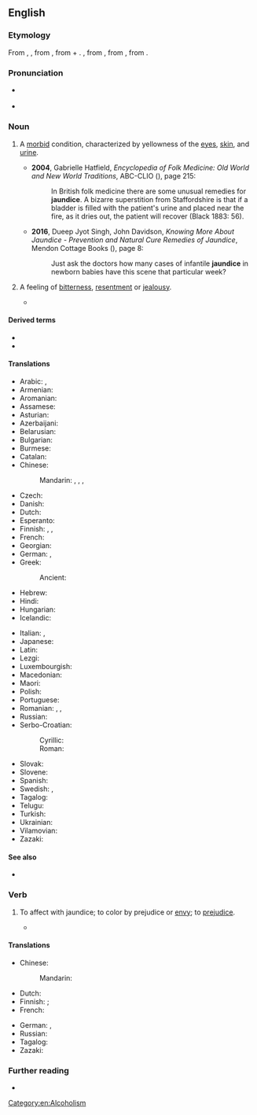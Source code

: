 ==English==

===Etymology===
From {{inh|en|enm|jaundis}}, {{m|enm|jaunis}}, from {{der|en|frm|jaunisse}}, from {{m|frm|jaune||yellow}} + {{m|frm|-isse||-ness}}. {{m|frm|jaune|Jaune}}, from {{der|en|fro|jalne}}, from {{der|en|la|galbinus||yellowish}}, from {{m|la|galbus||yellow}}.

===Pronunciation===
* {{a|US}} {{IPA|/ˈdʒɔndɪs/|lang=en}}
* {{a|UK}} {{IPA|/ˈdʒɔːndɪs/|lang=en}}

===Noun===
{{en-noun|~}}

# {{lb|en|pathology}} A [[morbid]] condition, characterized by yellowness of the [[eye]]s, [[skin]], and [[urine]]. {{defdate|from early 14th c.}}
#: {{syn|en|icterus}}
#* '''2004''', Gabrielle Hatfield, ''Encyclopedia of Folk Medicine: Old World and New World Traditions'', ABC-CLIO ({{ISBN|9781576078747}}), page 215:
#*: In British folk medicine there are some unusual remedies for '''jaundice'''. A bizarre  superstition from Staffordshire is that if a bladder is filled with the patient's urine and placed near the fire, as it dries out, the patient will recover (Black 1883: 56).
#* '''2016''', Dueep Jyot Singh, John Davidson, ''Knowing More About Jaundice - Prevention and Natural Cure Remedies of Jaundice'', Mendon Cottage Books ({{ISBN|9781370727841}}), page 8:
#*: Just ask the doctors how many cases of infantile '''jaundice''' in newborn babies have this scene that particular week? 
# {{lb|en|figurative}} A feeling of [[bitterness]], [[resentment]] or [[jealousy]]. {{defdate|from 1620s}}
#* {{quote-book
|lang=en
|year=1920
|author=Natalie Clifford Barney
|authorlink=Natalie Clifford Barney
|title=Poems & poèmes 
|chapter=[[s:en:Poems_%26_poèmes/A_Sonnet_to_My_Lady_with_the_Jaundice|A Sonnet to My Lady with the Jaundice]]
|passage=But look in this new mirror, lovely friend. / Both gods and fairies wait on lovers' wills. / That '''jaundices''' be changed to daffodils!}}

====Derived terms====
* {{l|en|black jaundice}}
* {{l|en|blue jaundice}}

====Translations====
{{trans-top|morbid condition}}
* Arabic: {{t|ar|صُفَار|m}}, {{t|ar|يَرَقَان|m}}
* Armenian: {{t+|hy|դեղնախտ}}
* Aromanian: {{t|rup|gãlbinari|f}}
* Assamese: {{t|as|কুহুমসাৰ|tr=kuhumxar}}
* Asturian: {{t|ast|jaldía|f}} {{qualifier|Montañés}}
* Azerbaijani: {{t|az|sarılıq}}
* Belarusian: {{t|be|жаўтуха|f}}
* Bulgarian: {{t+|bg|жълтеница|f}}
* Burmese: {{t+|my|အသားဝါရောဂါ}}
* Catalan: {{t+|ca|icterícia|f}}
* Chinese:
*: Mandarin: {{t+|cmn|黃疸}}, {{t+|cmn|黄疸|tr=huángdǎn}}, {{t+|cmn|黃疸病}}, {{t+|cmn|黄疸病|tr=huángdǎnbìng}}
* Czech: {{t+|cs|žloutenka|f}}
* Danish: {{t|da|gulsot}}
* Dutch: {{t+|nl|geelzucht|f}}
* Esperanto: {{t|eo|iktero}}
* Finnish: {{t+|fi|keltaisuus}}, {{t+|fi|keltatauti}}, {{t+|fi|ikterus}}
* French: {{t+|fr|jaunisse|f}}
* Georgian: {{t|ka|დანდალუკი}}
* German: {{t+|de|Gelbsucht|f}}, {{t+|de|Ikterus|f}}
* Greek: {{t+|el|ίκτερος}}
*: Ancient: {{t|grc|ἴκτερος|m}}
* Hebrew: {{t+|he|צהבת|tr=tzahevet}}
* Hindi: {{t+|hi|पीलिया|m}}
* Hungarian: {{t+|hu|sárgaság}}
* Icelandic: {{t+|is|gula|f}}
{{trans-mid}}
* Italian: {{t+|it|itterizia|f}}, {{t+|it|ittero|m}}
* Japanese: {{t|ja|黄疸|tr=おうだん, ōdan}}
* Latin: {{t|la|aurūgō|f}}
* Lezgi: {{t|lez|саралух}}
* Luxembourgish: {{t|lb|Gielzecht|f}}
* Macedonian: {{t|mk|жолтица|f}}
* Maori: {{t|mi|mate kōwhai}}
* Polish: {{t+|pl|żółtaczka|f}}
* Portuguese: {{t+|pt|icterícia|f}}
* Romanian: {{t+|ro|gălbinare|}}, {{t+|ro|gălbenare|}}, {{t+|ro|icter|}}
* Russian: {{t+|ru|желту́ха|f}}
* Serbo-Croatian:
*: Cyrillic: {{t|sh|жутица|f}}
*: Roman: {{t+|sh|žutica|f}}
* Slovak: {{t+|sk|žltačka|f}}
* Slovene: {{t|sl|zlatenica|f}}
* Spanish: {{t+|es|ictericia|f}}
* Swedish: {{t+|sv|gulsot}}, {{t+|sv|ikterus}}
* Tagalog: {{t|tl|pamumunglo}}
* Telugu: {{t+|te|కామెర్లు}}
* Turkish: {{t+|tr|sarılık}}
* Ukrainian: {{t|uk|жовтяниця|f}}
* Vilamovian: {{t|wym|gaołzyft}}
* Zazaki: {{t|zza|zerdani}}
{{trans-bottom}}

====See also====
* {{l|en|cyanopathy}}

===Verb===
{{en-verb|jaundic}}

# {{lb|en|transitive}} To affect with jaundice; to color by prejudice or [[envy]]; to [[prejudice]]. {{defdate|from 1791}}
#* {{w|Lord Lytton}}
#*: {{quote|en|The envy of wealth '''jaundiced''' his soul.}}

====Translations====
{{trans-top|affect with jaundice; prejudice}}
* Chinese:
*: Mandarin: {{t-needed|cmn}}
* Dutch: {{t|nl|groen en geel worden van nijd of afgunst over}}
* Finnish: {{t|fi|[[sairastaa]] [[keltatautia]]}} {{qualifier|to be affected by jaundice}}; {{t|fi|[[mennä]] [[vihreäksi]] [[kateudesta]]}} {{qualifier|to turn green due to envy}}
* French: {{t|fr|en faire une jaunisse}}
{{trans-mid}}
* German: {{t|de|sich verfärben}}, {{t|de|rot anlaufen}}
* Russian: {{t-needed|ru}}
* Tagalog: {{t|tl|mamunglo}}
* Zazaki: {{t|zza|zerdani veten}}
{{trans-bottom}}

===Further reading===
* {{pedia}}

[[Category:en:Alcoholism]]